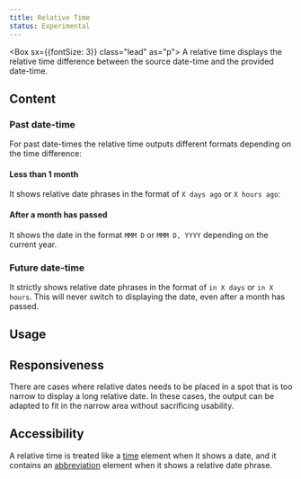 ```yaml
---
title: Relative Time
status: Experimental
---
```



<Box sx={{fontSize: 3}} class="lead" as="p">
  A relative time displays the relative time difference between the source date-time and the provided date-time.
</Box>

## Content

### Past date-time

For past date-times the relative time outputs different formats depending on the time difference:

#### Less than 1 month

It shows relative date phrases in the format of `X days ago` or `X hours ago`:

#### After a month has passed

It shows the date in the format `MMM D` or `MMM D, YYYY` depending on the current year.

### Future date-time

It strictly shows relative date phrases in the format of `in X days` or `in X hours`. This will never switch to displaying the date, even after a month has passed.

## Usage

## Responsiveness

There are cases where relative dates needs to be placed in a spot that is too narrow to display a long relative date. In these cases, the output can be adapted to fit in the narrow area without sacrificing usability.

## Accessibility

A relative time is treated like a [time](https://developer.mozilla.org/en-US/docs/Web/HTML/Element/time) element when it shows a date, and it contains an [abbreviation](https://developer.mozilla.org/en-US/docs/Web/HTML/Element/abbr) element when it shows a relative date phrase.
